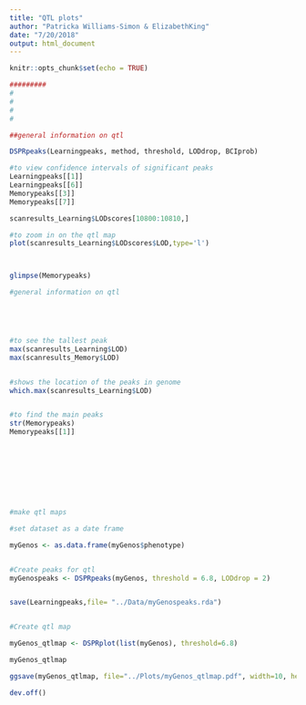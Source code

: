 ```yaml
---
title: "QTL plots"
author: "Patricka Williams-Simon & ElizabethKing"
date: "7/20/2018"
output: html_document
---
```


```r
knitr::opts_chunk$set(echo = TRUE)
```

```r
#########
#
#
#
#

##general information on qtl

DSPRpeaks(Learningpeaks, method, threshold, LODdrop, BCIprob)

#to view confidence intervals of significant peaks
Learningpeaks[[1]]
Learningpeaks[[6]]
Memorypeaks[[3]]
Memorypeaks[[7]]

scanresults_Learning$LODscores[10800:10810,]

#to zoom in on the qtl map
plot(scanresults_Learning$LODscores$LOD,type='l')



glimpse(Memorypeaks)

#general information on qtl





#to see the tallest peak
max(scanresults_Learning$LOD)
max(scanresults_Memory$LOD)


#shows the location of the peaks in genome
which.max(scanresults_Learning$LOD)


#to find the main peaks
str(Memorypeaks)
Memorypeaks[[1]]









#make qtl maps

#set dataset as a date frame

myGenos <- as.data.frame(myGenos$phenotype)


#Create peaks for qtl
myGenospeaks <- DSPRpeaks(myGenos, threshold = 6.8, LODdrop = 2)


save(Learningpeaks,file= "../Data/myGenospeaks.rda")


#Create qtl map

myGenos_qtlmap <- DSPRplot(list(myGenos), threshold=6.8)

myGenos_qtlmap

ggsave(myGenos_qtlmap, file="../Plots/myGenos_qtlmap.pdf", width=10, height=4)

dev.off()

```

